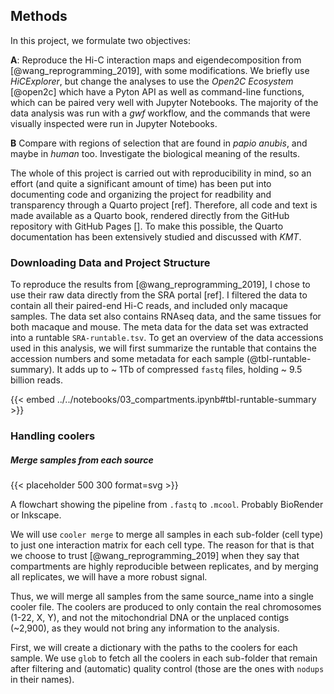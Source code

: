 
## Methods

In this project, we formulate two objectives: 

**A**: Reproduce the Hi-C interaction maps and eigendecomposition from [@wang_reprogramming_2019], with some modifications. We briefly use *HiCExplorer*, but change the analyses to use the *Open2C Ecosystem* [@open2c] which have a Pyton API as well as command-line functions, which can be paired very well with Jupyter Notebooks. The majority of the data analysis was run with a *gwf* workflow, and the commands that were visually inspected were run in Jupyter Notebooks. 

**B** Compare with regions of selection that are found in *papio anubis*, and maybe in *human* too. Investigate the biological meaning of the results. 

The whole of this project is carried out with reproducibility in mind, so an effort (and quite a significant amount of time) has been put into documenting code and organizing the project for readbility and transparency through a Quarto project [ref]. Therefore, all code and text  is made available as a Quarto book, rendered directly from the GitHub repository with GitHub Pages []. To make this possible, the Quarto documentation has been extensively studied and discussed with *KMT*. 

### Downloading Data and Project Structure

To reproduce the results from [@wang_reprogramming_2019], I chose to use their raw data directly from the SRA portal [ref]. I filtered the data to contain all their paired-end Hi-C reads, and included only macaque samples. The data set also contains RNAseq data, and the same tissues for both macaque and mouse. The meta data for the data set was extracted into a runtable `SRA-runtable.tsv`. To get an overview of the data accessions used in this analysis, we will first summarize the runtable  that contains the accession numbers and some metadata for each sample (@tbl-runtable-summary). It adds up to ~ 1Tb of compressed `fastq` files, holding ~ 9.5 billion reads.

{{< embed ../../notebooks/03_compartments.ipynb#tbl-runtable-summary >}}



### Handling coolers

##### Merge samples from each source

::: {#fig-flowchart-handling-coolers}

{{< placeholder 500 300 format=svg >}}

A flowchart showing the pipeline from `.fastq` to `.mcool`. Probably BioRender or Inkscape.
:::

We will use `cooler merge` to merge all samples in each sub-folder (cell type) to just one interaction matrix for each cell type. The reason for that is that we choose to trust [@wang_reprogramming_2019] when they say that compartments are highly reproducible between replicates, and by merging all replicates, we will have a more robust signal. 

Thus, we will merge all samples from the same source_name into a single cooler file. The coolers are produced to only contain the real chromosomes (1-22, X, Y), and not the mitochondrial DNA or the unplaced contigs (~2,900), as they would not bring any information to the analysis.

First, we will create a dictionary with the paths to the coolers for each sample. We use `glob` to fetch all the coolers in each sub-folder that remain after filtering and (automatic) quality control (those are the ones with `nodups` in their names).


